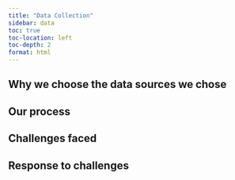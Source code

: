 ```yaml
---
title: "Data Collection"
sidebar: data
toc: true             
toc-location: left    
toc-depth: 2 
format: html
---
```


## Why we choose the data sources we chose

## Our process

## Challenges faced

## Response to challenges

